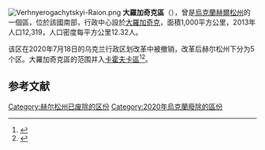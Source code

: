 {{Expand Ukrainian}}
[[Image:Verhnyerogachytskyi-Raion.png|thumb]]
'''大羅加奇克區'''（{{lang-uk|Верхньорогачицький район}}），曾是[[烏克蘭|烏克蘭]][[赫爾松州|赫爾松州]]的一個區，位於該國南部，行政中心設於[[大羅加奇克|大羅加奇克]]，面積1,000平方公里，2013年人口12,319，人口密度每平方公里12.32人。

该区在2020年7月18日的乌克兰行政区划改革中被撤销，改革后赫尔松州下分为5个区。大羅加奇克區的范围并入[[卡霍夫卡區|卡霍夫卡區]]<ref>{{Cite news|title=Про утворення та ліквідацію районів. Постанова Верховної Ради України № 807-ІХ.|url=http://www.golos.com.ua/article/333466|access-date=2020-10-03|date=2020-07-18|website=Голос України|language=uk|archive-date=2021-07-09|archive-url=https://web.archive.org/web/20210709121303/http://www.golos.com.ua/article/333466}}</ref><ref>{{cite web |title=Нові райони: карти + склад |url=https://www.minregion.gov.ua/press/news/novi-rajony-karty-sklad/ |publisher=Міністерство розвитку громад та територій України |language=uk |access-date=2022-06-02 |archive-date=2022-02-25 |archive-url=https://web.archive.org/web/20220225102502/https://www.minregion.gov.ua/press/news/novi-rajony-karty-sklad/ }}</ref>。

== 参考文献 ==
{{Reflist}}

{{Kherson-geo-stub}}

{{DEFAULTSORT:Верхньорогачицький район}}
[[Category:赫尔松州已废除的区份|Category:赫尔松州已废除的区份]]
[[Category:2020年烏克蘭廢除的區份|Category:2020年烏克蘭廢除的區份]]